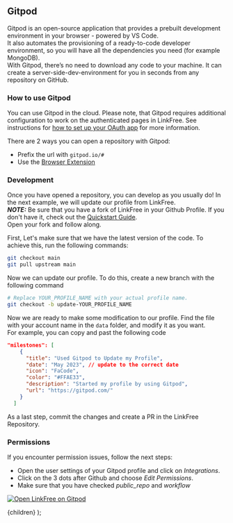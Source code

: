 
## Gitpod

Gitpod is an open-source application that provides a prebuilt development environment in your browser - powered by VS Code.<br />
It also automates the provisioning of a ready-to-code developer environment, so you will have all the dependencies you need (for example MongoDB).<br />
With Gitpod, there’s no need to download any code to your machine. It can create a server-side-dev-environment for you in seconds from any repository on GitHub.<br />

### How to use Gitpod

You can use Gitpod in the cloud. Please note, that Gitpod requires additional configuration to work on the authenticated pages in LinkFree.  See instructions for [how to set up your OAuth app](/docs/environments/environment-variables) for more information.

There are 2 ways you can open a repository with Gitpod:

- Prefix the url with `gitpod.io/#`
- Use the [Browser Extension](https://www.gitpod.io/docs/configure/user-settings/browser-extension)

### Development

Once you have opened a repository, you can develop as you usually do! In the next example, we will update our profile from LinkFree.<br />
**_NOTE:_** Be sure that you have a fork of LinkFree in your Github Profile. If you don't have it, check out the [Quickstart Guide](https://linkfree.io/docs/quickstart).<br />
Open your fork and follow along.

First, Let's make sure that we have the latest version of the code. To achieve this, run the following commands:

```bash
git checkout main
git pull upstream main
```

Now we can update our profile. To do this, create a new branch with the following command

```bash
# Replace YOUR_PROFILE_NAME with your actual profile name.
git checkout -b update-YOUR_PROFILE_NAME
```

Now we are ready to make some modification to our profile. Find the file with your account name in the `data` folder, and modify it as you want.<br />
For example, you can copy and past the following code

```json
"milestones": [
    {
      "title": "Used Gitpod to Update my Profile",
      "date": "May 2023", // update to the correct date
      "icon": "FaCode",
      "color": "#FFAE33",
      "description": "Started my profile by using Gitpod",
      "url": "https://gitpod.com/"
    }
  ]
```

As a last step, commit the changes and create a PR in the LinkFree Repository.

### Permissions

If you encounter permission issues, follow the next steps:

- Open the user settings of your Gitpod profile and click on _Integrations_.<br />
- Click on the 3 dots after Github and choose _Edit Permissions_.<br />
- Make sure that you have checked _public_repo_ and _workflow_

[![Open LinkFree on Gitpod](https://img.shields.io/badge/Gitpod-Ready--to--Code-blue?logo=gitpod)](https://gitpod.io/#https://github.com/EddieHubCommunity/LinkFree)

  <DocsLayout title="LinkFree Gitpod Development Documentation">
    {children}
  </DocsLayout>
);
